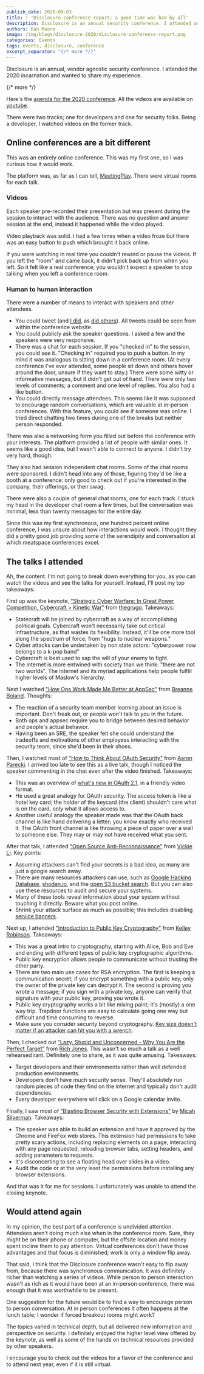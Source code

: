 ```yaml
---
publish_date: 2020-09-03 
title: ! 'Disclosure conference report: a good time was had by all'
description: Disclosure is an annual security conference. I attended and brought back this report.
authors: Dan Moore
image: /img/blogs/disclosure-2020/disclosure-conference-report.png
categories: Events
tags: events, disclosure, conference
excerpt_separator: "{/* more */}"
---
```


Disclosure is an annual, vendor agnostic security conference. I attended the 2020 incarnation and wanted to share my experience. 

{/* more */}

Here's the [agenda for the 2020 conference](https://www.disclosureconference.com/#agenda). All the videos are available on [youtube](https://www.youtube.com/playlist?list=PLshTZo9V1-aF-rS-TyCYgApAEAQI4q2qe).

There were two tracks; one for developers and one for security folks. Being a developer, I watched videos on the former track.

## Online conferences are a bit different

This was an entirely online conference. This was my first one, so I was curious how it would work. 

The platform was, as far as I can tell, [MeetingPlay](https://www.meetingplay.com/). There were virtual rooms for each talk.

### Videos

Each speaker pre-recorded their presentation but was present during the session to interact with the audience. There was no question and answer session at the end, instead it happened while the video played.

Video playback was solid. I had a few times when a video froze but there was an easy button to push which brought it back online. 

If you were watching in real time you couldn't rewind or pause the videos. If you left the "room" and came back, it didn't pick back up from when you left. So it felt like a real conference; you wouldn't expect a speaker to stop talking when you left a conference room.

### Human to human interaction

There were a number of means to interact with speakers and other attendees.

* You could tweet (and [I did](https://twitter.com/search?q=%23disclosureconference%20(from%3Amooreds)&src=typed_query), as [did others](https://twitter.com/search?q=%23disclosureconference&src=typed_query)). All tweets could be seen from within the conference website. 
* You could publicly ask the speaker questions. I asked a few and the speakers were very responsive.
* There was a chat for each session. If you "checked in" to the session, you could see it. "Checking in" required you to push a button. In my mind it was analogous to sitting down in a conference room. (At every conference I've ever attended, some people sit down and others hover around the door, unsure if they want to stay.) There were some witty or informative messages, but it didn't get out of hand. There were only two levels of comments; a comment and one level of replies. You also had a like button. 
* You could directly message attendees. This seems like it was supposed to encourage random conversations, which are valuable at in-person conferences. With this feature, you could see if someone was online. I tried direct chatting two times during one of the breaks but neither person responded. 

There was also a networking form you filled out before the conference with your interests. The platform provided a list of people with similar ones. It seems like a good idea, but I wasn't able to connect to anyone. I didn't try very hard, though.

They also had session independent chat rooms. Some of the chat rooms were sponsored. I didn't head into any of those, figuring they'd be like a booth at a conference: only good to check out if you're interested in the company, their offerings, or their swag.

There were also a couple of general chat rooms, one for each track. I stuck my head in the developer chat room a few times, but the conversation was minimal, less than twenty messages for the entire day.

Since this was my first synchronous, one hundred percent online conference, I was unsure about how interactions would work. I thought they did a pretty good job providing some of the serendipity and conversation at which meatspace conferences excel. 

## The talks I attended

Ah, the content. I'm not going to break down everything for you, as you can watch the videos and see the talks for yourself. Instead, I'll post my top takeaways.

First up was the keynote, ["Strategic Cyber Warfare: In Great Power Competition, Cybercraft > Kinetic War"](https://youtu.be/_k0MkJMHPi0) from [thegrugq](https://twitter.com/thegrugq). Takeaways:

* Statecraft will be joined by cybercraft as a way of accomplishing political goals. Cybercraft won't necessarily take out critical infrastructure, as that wastes its flexibility. Instead, it'll be one more tool along the spectrum of force, from "hugs to nuclear weapons."
* Cyber attacks can be undertaken by non state actors: "cyberpower now belongs to a k-pop band"
* Cybercraft is best used to sap the will of your enemy to fight. 
* The internet is more entwined with society than we think: "there are not two worlds". The internet and its myriad applications help people fulfill higher levels of Maslow's hierarchy.

Next I watched ["How Ops Work Made Me Better at AppSec"](https://youtu.be/lL7onCeIH0o) from [Breanne Boland](https://twitter.com/breanneboland). Thoughts:

* The reaction of a security team member learning about an issue is important. Don't freak out, or people won't talk to you in the future. 
* Both ops and appsec require you to bridge between desired behavior and people's actual behavior. 
* Having been an SRE, the speaker felt she could understand the tradeoffs and motivations of other employees interacting with the security team, since she'd been in their shoes.

Then, I watched most of ["How to Think About OAuth Security"](https://youtu.be/AwCt2-EHYik) from [Aaron Parecki](https://twitter.com/aaronpk). I arrived too late to see this as a live talk, though I noticed the speaker commenting in the chat even after the video finished. Takeaways:

* This was an overview of [what's new in OAuth 2.1](/blog/2020/04/15/whats-new-in-oauth-2-1), in a friendly video format.
* He used a great analogy for OAuth security. The access token is like a hotel key card; the holder of the keycard (the client) shouldn't care what is on the card, only what it allows access to.
* Another useful analogy the speaker made was that the OAuth back channel is like hand delivering a letter; you know exactly who received it. The OAuth front channel is like throwing a piece of paper over a wall to someone else. They may or may not have received what you sent.

After that talk, I attended ["Open Source Anti-Reconnaissance"](https://youtu.be/UaAMO1EZc7o) from [Vickie Li](https://twitter.com/vickieli7). Key points:

* Assuming attackers can't find your secrets is a bad idea, as many are just a google search away. 
* There are many resources attackers can use, such as [Google Hacking Database](https://www.exploit-db.com/google-hacking-database), [shodan.io](https://www.shodan.io/), and the [open S3 bucket search](https://buckets.grayhatwarfare.com/). But you can also use these resources to audit and secure your systems. 
* Many of these tools reveal information about your system without touching it directly. Beware what you post online.
* Shrink your attack surface as much as possible; this includes disabling [service banners](https://blog.shodan.io/what-is-a-banner/).

Next up, I attended ["Introduction to Public Key Cryptography"](https://youtu.be/G2gxsk_AlJo) from [Kelley Robinson](https://twitter.com/kelleyrobinson). Takeaways: 

* This was a great intro to cryptography, starting with Alice, Bob and Eve and ending with different types of public key cryptographic algorithms.
* Public key encryption allows people to communicate without trusting the other party.
* There are two main use cases for RSA encryption. The first is keeping a communication secret; if you encrypt something with a public key, only the owner of the private key can decrypt it. The second is proving you wrote a message; if you sign with a private key, anyone can verify that signature with your public key, proving you wrote it.
* Public key cryptography works a bit like mixing paint; it's (mostly) a one way trip. Trapdoor functions are easy to calculate going one way but difficult and time consuming to reverse. 
* Make sure you consider security beyond cryptography. [Key size doesn't matter if an attacker can hit you with a wrench](https://xkcd.com/538/).

Then, I checked out ["Lazy, Stupid and Unconcerned - Why You Are the Perfect Target"](https://youtu.be/Zu4zzfbvO_w) from [Rich Jones](https://gun.io). This wasn't so much a talk as a well rehearsed rant. Definitely one to share, as it was quite amusing. Takeaways:

* Target developers and their environments rather than well defended production environments.
* Developers don't have much security sense. They'll absolutely run random pieces of code they find on the internet and typically don't audit dependencies.
* Every developer everywhere will click on a Google calendar invite. 

Finally, I saw most of ["Blasting Browser Security with Extensions"](https://youtu.be/6jgBM8twUIQ) by [Micah Silverman](https://twitter.com/afitnerd). Takeaways:

* The speaker was able to build an extension and have it approved by the Chrome and FireFox web stores. This extension had permissions to take pretty scary actions, including replacing elements on a page, interacting with any page requested, reloading browser tabs, setting headers, and adding parameters to requests.
* It's disconcerting to see a floating head over slides in a video.
* Audit the code or at the very least the permissions before installing any browser extensions. 

And that was it for me for sessions. I unfortunately was unable to attend the closing keynote.

## Would attend again

In my opinion, the best part of a conference is undivided attention. Attendees aren't doing much else when in the conference room. Sure, they might be on their phone or computer, but the offsite location and money spent incline them to pay attention. Virtual conferences don't have those advantages and that focus is diminished; work is only a window flip away. 

That said, I think that the Disclosure conference wasn't easy to flip away from, because there was synchronous communication. It was definitely richer than watching a series of videos. While person to person interaction wasn't as rich as it would have been at an in-person conference, there was enough that it was worthwhile to be present.

One suggestion for the future would be to find a way to encourage person to person conversation. At in person conferences it often happens at the lunch table; I wonder if forced breakout rooms might work?

The topics varied in technical depth, but all delivered new information and perspective on security. I definitely enjoyed the higher level view offered by the keynote, as well as some of the hands on technical resources provided by other speakers.

I encourage you to check out the videos for a flavor of the conference and to attend next year, even if it is still virtual.
